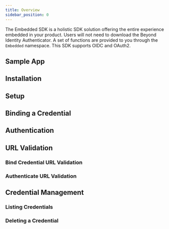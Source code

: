 ```yaml
---
title: Overview
sidebar_position: 0
---
```



The Embedded SDK is a holistic SDK solution offering the entire experience embedded in your product. Users will not need to download the Beyond Identity Authenticator. A set of functions are provided to you through the `Embedded` namespace. This SDK supports OIDC and OAuth2.

## Sample App

<SampleAppReactNative/>

## Installation

<InstallationReactNative/>

## Setup

<SetupReactNative/>

## Binding a Credential

<BindingAPasskeyReactNative/>

## Authentication

<AuthenticationReactNative/>

## URL Validation

### Bind Credential URL Validation

<BindPasskeyUrlValidationReactNative/>

### Authenticate URL Validation

<AuthenticateUrlValidationReactNative/>

## Credential Management

### Listing Credentials

<ListingPasskeysReactNative/>

### Deleting a Credential

<DeletingAPasskeyReactNative/>
